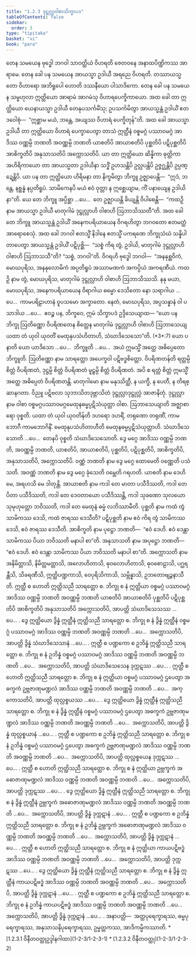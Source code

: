 ```yaml
---
title: "1.2.3 ဒုဋ္ဌုလ္လဝါစာသိက္ခာပဒ"
tableOfContents: false
sidebar:
  order: 3
type: "tipitaka"
basket: "vi"
book: "para"
---
```



<DynamicBreadcrumb />

<Division number="283" book="para" e="ch" v="1" p="186">

<Paragraph number="1133" book="para">
တေန သမယေန ဗုဒ္ဓေါ ဘဂဝါ သာဝတ္ထိယံ ဝိဟရတိ ဇေတဝနေ အနာထပိဏ္ဍိကဿ အာရာမေ. တေန ခေါ ပန သမယေန အာယသ္မာ ဥဒါယီ အရညေ ဝိဟရတိ. တဿာယသ္မတော ဝိဟာရော အဘိရူပေါ ဟောတိ ဒဿနီယော ပါသာဒိကော. တေန ခေါ ပန သမယေန သမ္ဗဟုလာ ဣတ္ထိယော အာရာမံ အာဂမံသု ဝိဟာရပေက္ခိကာယော. အထ ခေါ တာ ဣတ္ထိယော ယေနာယသ္မာ ဥဒါယီ တေနုပသင်္ကမိံသု; ဥပသင်္ကမိတွာ အာယသ္မန္တံ ဥဒါယိံ ဧတဒဝေါစုံ—  “ဣစ္ဆာမ မယံ, ဘန္တေ, အယျဿ ဝိဟာရံ ပေက္ခိတုန်”တိ. အထ ခေါ အာယသ္မာ ဥဒါယီ တာ ဣတ္ထိယော ဝိဟာရံ ပေက္ခာပေတွာ တာသံ ဣတ္ထီနံ ဝစ္စမဂ္ဂံ ပဿာဝမဂ္ဂံ အာဒိဿ ဝဏ္ဏမ္ပိ ဘဏတိ အဝဏ္ဏမ္ပိ ဘဏတိ ယာစတိပိ အာယာစတိပိ ပုစ္ဆတိပိ ပဋိပုစ္ဆတိပိ အာစိက္ခတိပိ အနုသာသတိပိ အက္ကောသတိပိ. ယာ တာ ဣတ္ထိယော ဆိန္နိကာ ဓုတ္တိကာ အဟိရိကာယော တာ အာယသ္မတာ ဥဒါယိနာ သဒ္ဓိံ ဥဟသန္တိပိ ဥလ္လပန္တိပိ ဥဇ္ဇဂ္ဃန္တိပိ ဥပ္ပဏ္ဍေန္တိပိ. ယာ ပန တာ ဣတ္ထိယော ဟိရိမနာ တာ နိက္ခမိတွာ ဘိက္ခူ ဥဇ္ဈာပေန္တိ—  “ဣဒံ, ဘန္တေ, နစ္ဆန္နံ နပ္ပတိရူပံ. သာမိကေနပိ မယံ ဧဝံ ဝုတ္တာ န ဣစ္ဆေယျာမ, ကိံ ပနာယျေန ဥဒါယိနာ”တိ. ယေ တေ ဘိက္ခူ အပ္ပိစ္ဆာ …ပေ…  တေ ဥဇ္ဈာယန္တိ ခိယျန္တိ ဝိပါစေန္တိ—  “ကထဉှိ နာမ အာယသ္မာ ဥဒါယီ မာတုဂါမံ ဒုဋ္ဌုလ္လာဟိ ဝါစာဟိ ဩဘာသိဿတီ”တိ.



</Paragraph>

<Paragraph number="1134" book="para">
အထ ခေါ တေ ဘိက္ခူ အာယသ္မန္တံ ဥဒါယိံ အနေကပရိယာယေန ဝိဂရဟိတွာ ဘဂဝတော ဧတမတ္ထံ အာရောစေသုံ. အထ ခေါ ဘဂဝါ ဧတသ္မိံ နိဒါနေ ဧတသ္မိံ ပကရဏေ ဘိက္ခုသံဃံ သန္နိပါတာပေတွာ အာယသ္မန္တံ ဥဒါယိံ ပဋိပုစ္ဆိ—  “သစ္စံ ကိရ တွံ, ဥဒါယိ, မာတုဂါမံ ဒုဋ္ဌုလ္လာဟိ ဝါစာဟိ ဩဘာသသီ”တိ? “သစ္စံ, ဘဂဝါ”တိ. ဝိဂရဟိ ဗုဒ္ဓေါ ဘဂဝါ—  “အနနုစ္ဆဝိကံ, မောဃပုရိသ, အနနုလောမိကံ အပ္ပတိရူပံ အဿာမဏကံ အကပ္ပိယံ အကရဏီယံ. ကထဉှိ နာမ တွံ, မောဃပုရိသ, မာတုဂါမံ ဒုဋ္ဌုလ္လာဟိ ဝါစာဟိ ဩဘာသိဿသိ. နနု မယာ, မောဃပုရိသ, အနေကပရိယာယေန ဝိရာဂါယ ဓမ္မော ဒေသိတော နော သရာဂါယ …ပေ…  ကာမပရိဠာဟာနံ ဝူပသမော အက္ခာတော. နေတံ, မောဃပုရိသ, အပ္ပသန္နာနံ ဝါ ပသာဒါယ …ပေ…  ဧဝဉ္စ ပန, ဘိက္ခဝေ, ဣမံ သိက္ခာပဒံ ဥဒ္ဒိသေယျာထ—



</Paragraph>

</Division>
<Division number="284" book="para" e="ch" v="1" p="187">

<Paragraph number="1135" book="para">
<Emphasis>“ယော ပန ဘိက္ခု ဩတိဏ္ဏော ဝိပရိဏတေန စိတ္တေန မာတုဂါမံ ဒုဋ္ဌုလ္လာဟိ ဝါစာဟိ ဩဘာသေယျ ယထာ တံ ယုဝါ ယုဝတိံ မေထုနုပသံဟိတာဟိ, သံဃာဒိသေသော”</Emphasis>တိ. (*3*:<Emphasis>7</Emphasis>)



</Paragraph>

</Division>
<Division number="285" book="para" e="ch" v="1" p="187">

<Paragraph number="1136" book="para">
<Emphasis>ယော ပနာ</Emphasis>တိ ယော ယာဒိသော …ပေ…  <Emphasis>ဘိက္ခူ</Emphasis>တိ …ပေ…  အယံ ဣမသ္မိံ အတ္ထေ အဓိပ္ပေတော ဘိက္ခူတိ.



</Paragraph>

<Paragraph number="1137" book="para">
<Emphasis>ဩတိဏ္ဏော</Emphasis> နာမ သာရတ္တော အပေက္ခဝါ ပဋိဗဒ္ဓစိတ္တော.



</Paragraph>

<Paragraph number="1138" book="para">
<Emphasis>ဝိပရိဏတန်</Emphasis>တိ ရတ္တမ္ပိ စိတ္တံ ဝိပရိဏတံ, ဒုဋ္ဌမ္ပိ စိတ္တံ ဝိပရိဏတံ မူဠှမ္ပိ စိတ္တံ ဝိပရိဏတံ. အပိ စ ရတ္တံ စိတ္တံ ဣမသ္မိံ အတ္ထေ အဓိပ္ပေတံ ဝိပရိဏတန္တိ.



</Paragraph>

<Paragraph number="1139" book="para">
<Emphasis>မာတုဂါမော</Emphasis> နာမ မနုဿိတ္ထီ, န ယက္ခီ, န ပေတီ, န တိရစ္ဆာနဂတာ. ဝိညူ ပဋိဗလာ သုဘာသိတဒုဗ္ဘာသိတံ ဒုဋ္ဌုလ္လာဒုဋ္ဌုလ္လံ အာဇာနိတုံ.



</Paragraph>

<Paragraph number="1140" book="para">
<Emphasis>ဒုဋ္ဌုလ္လာ</Emphasis> နာမ <Emphasis>ဝါစာ</Emphasis> ဝစ္စမဂ္ဂပဿာဝမဂ္ဂမေထုနဓမ္မပ္ပဋိသံယုတ္တာ ဝါစာ.



</Paragraph>

<Paragraph number="1141" book="para">
<Emphasis>ဩဘာသေယျာ</Emphasis>တိ အဇ္ဈာစာရော ဝုစ္စတိ.



</Paragraph>

<Paragraph number="1142" book="para">
<Emphasis>ယထာ တံ ယုဝါ ယုဝတိန်</Emphasis>တိ ဒဟရော ဒဟရိံ, တရုဏော တရုဏိံ, ကာမဘောဂီ ကာမဘောဂိနိံ.



</Paragraph>

<Paragraph number="1143" book="para">
<Emphasis>မေထုနုပသံဟိတာဟီ</Emphasis>တိ မေထုနဓမ္မပ္ပဋိသံယုတ္တာဟိ.



</Paragraph>

<Paragraph number="1144" book="para">
<Emphasis>သံဃာဒိသေသော</Emphasis>တိ …ပေ…  တေနပိ ဝုစ္စတိ သံဃာဒိသေသောတိ.



</Paragraph>

<Paragraph number="1145" book="para">
ဒွေ မဂ္ဂေ အာဒိဿ ဝဏ္ဏမ္ပိ ဘဏတိ, အဝဏ္ဏမ္ပိ ဘဏတိ, ယာစတိပိ, အာယာစတိပိ, ပုစ္ဆတိပိ, ပဋိပုစ္ဆတိပိ, အာစိက္ခတိပိ, အနုသာသတိပိ, အက္ကောသတိပိ.



</Paragraph>

<Paragraph number="1146" book="para">
<Emphasis>ဝဏ္ဏံ ဘဏတိ</Emphasis> နာမ ဒွေ မဂ္ဂေ ထောမေတိ ဝဏ္ဏေတိ ပသံသတိ.



</Paragraph>

<Paragraph number="1147" book="para">
<Emphasis>အဝဏ္ဏံ ဘဏတိ</Emphasis> နာမ ဒွေ မဂ္ဂေ ခုံသေတိ ဝမ္ဘေတိ ဂရဟတိ.



</Paragraph>

<Paragraph number="1148" book="para">
<Emphasis>ယာစတိ</Emphasis> နာမ ဒေဟိ မေ, အရဟသိ မေ ဒါတုန္တိ.



</Paragraph>

<Paragraph number="1149" book="para">
<Emphasis>အာယာစတိ</Emphasis> နာမ ကဒါ တေ မာတာ ပသီဒိဿတိ, ကဒါ တေ ပိတာ ပသီဒိဿတိ, ကဒါ တေ ဒေဝတာယော ပသီဒိဿန္တိ, ကဒါ သုခဏော သုလယော သုမုဟုတ္တော ဘဝိဿတိ, ကဒါ တေ မေထုနံ ဓမ္မံ လဘိဿာမီတိ.



</Paragraph>

<Paragraph number="1150" book="para">
<Emphasis>ပုစ္ဆတိ</Emphasis> နာမ ကထံ တွံ သာမိကဿ ဒေသိ, ကထံ ဇာရဿ ဒေသီတိ?



</Paragraph>

<Paragraph number="1151" book="para">
<Emphasis>ပဋိပုစ္ဆတိ</Emphasis> နာမ ဧဝံ ကိရ တွံ သာမိကဿ ဒေသိ, ဧဝံ ဇာရဿ ဒေသီတိ.



</Paragraph>

<Paragraph number="1152" book="para">
<Emphasis>အာစိက္ခတိ</Emphasis> နာမ ပုဋ္ဌော ဘဏတိ—  “ဧဝံ ဒေဟိ. ဧဝံ ဒေန္တာ သာမိကဿ ပိယာ ဘဝိဿတိ မနာပါ စာ”တိ.



</Paragraph>

<Paragraph number="1153" book="para">
<Emphasis>အနုသာသတိ</Emphasis> နာမ အပုဋ္ဌော ဘဏတိ—  “ဧဝံ ဒေဟိ. ဧဝံ ဒေန္တာ သာမိကဿ ပိယာ ဘဝိဿတိ မနာပါ စာ”တိ.



</Paragraph>

<Paragraph number="1154" book="para">
<Emphasis>အက္ကောသတိ</Emphasis> နာမ အနိမိတ္တာသိ, နိမိတ္တမတ္တာသိ, အလောဟိတာသိ, ဓုဝလောဟိတာသိ, ဓုဝစောဠာသိ, ပဂ္ဃရန္တီသိ, သိခရဏီသိ, ဣတ္ထိပဏ္ဍကာသိ, ဝေပုရိသိကာသိ, သမ္ဘိန္နာသိ, ဥဘတောဗျဉ္ဇနာသီတိ.



</Paragraph>

</Division>
<Division number="286" book="para" e="ch" v="1" p="189">

<Paragraph number="1155" book="para">
ဣတ္ထီ စ ဟောတိ ဣတ္ထိသညီ သာရတ္တော စ. ဘိက္ခု စ နံ ဣတ္ထိယာ ဝစ္စမဂ္ဂံ ပဿာဝမဂ္ဂံ အာဒိဿ ဝဏ္ဏမ္ပိ ဘဏတိ အဝဏ္ဏမ္ပိ ဘဏတိ ယာစတိပိ အာယာစတိပိ ပုစ္ဆတိပိ ပဋိပုစ္ဆတိပိ အာစိက္ခတိပိ အနုသာသတိပိ အက္ကောသတိပိ, အာပတ္တိ သံဃာဒိသေသဿ …ပေ… .



</Paragraph>

<Paragraph number="1156" book="para">
ဒွေ ဣတ္ထိယော ဒွိန္နံ ဣတ္ထီနံ ဣတ္ထိသညီ သာရတ္တော စ. ဘိက္ခု စ နံ ဒွိန္နံ ဣတ္ထီနံ ဝစ္စမဂ္ဂံ ပဿာဝမဂ္ဂံ အာဒိဿ ဝဏ္ဏမ္ပိ ဘဏတိ အဝဏ္ဏမ္ပိ ဘဏတိ …ပေ…  အက္ကောသတိပိ, အာပတ္တိ ဒွိန္နံ သံဃာဒိသေသာနံ …ပေ… .



</Paragraph>

<Paragraph number="1157" book="para">
ဣတ္ထီ စ ပဏ္ဍကော စ ဥဘိန္နံ ဣတ္ထိသညီ သာရတ္တော စ. ဘိက္ခု စ နံ ဥဘိန္နံ ဝစ္စမဂ္ဂံ ပဿာဝမဂ္ဂံ အာဒိဿ ဝဏ္ဏမ္ပိ ဘဏတိ အဝဏ္ဏမ္ပိ ဘဏတိ …ပေ…  အက္ကောသတိပိ, အာပတ္တိ သံဃာဒိသေသေန ဒုက္ကဋဿ …ပေ… .



</Paragraph>

<Paragraph number="1158" book="para">
ဣတ္ထီ စ ဟောတိ ဣတ္ထိသညီ သာရတ္တော စ. ဘိက္ခု စ နံ ဣတ္ထိယာ ဝစ္စမဂ္ဂံ ပဿာဝမဂ္ဂံ ဌပေတွာ အဓက္ခကံ ဥဗ္ဘဇာဏုမဏ္ဍလံ အာဒိဿ ဝဏ္ဏမ္ပိ ဘဏတိ အဝဏ္ဏမ္ပိ ဘဏတိ …ပေ…  အက္ကောသတိပိ, အာပတ္တိ ထုလ္လစ္စယဿ …ပေ… .



</Paragraph>

<Paragraph number="1159" book="para">
ဒွေ ဣတ္ထိယော ဒွိန္နံ ဣတ္ထီနံ ဣတ္ထိသညီ သာရတ္တော စ. ဘိက္ခု စ နံ ဒွိန္နံ ဣတ္ထီနံ ဝစ္စမဂ္ဂံ ပဿာဝမဂ္ဂံ ဌပေတွာ အဓက္ခကံ ဥဗ္ဘဇာဏုမဏ္ဍလံ အာဒိဿ ဝဏ္ဏမ္ပိ ဘဏတိ အဝဏ္ဏမ္ပိ ဘဏတိ …ပေ…  အက္ကောသတိပိ, အာပတ္တိ ဒွိန္နံ ထုလ္လစ္စယာနံ …ပေ… .



</Paragraph>

<Paragraph number="1160" book="para">
ဣတ္ထီ စ ပဏ္ဍကော စ ဥဘိန္နံ ဣတ္ထိသညီ သာရတ္တော စ. ဘိက္ခု စ နံ ဥဘိန္နံ ဝစ္စမဂ္ဂံ ပဿာဝမဂ္ဂံ ဌပေတွာ အဓက္ခကံ ဥဗ္ဘဇာဏုမဏ္ဍလံ အာဒိဿ ဝဏ္ဏမ္ပိ ဘဏတိ အဝဏ္ဏမ္ပိ ဘဏတိ …ပေ…  အက္ကောသတိပိ, အာပတ္တိ ထုလ္လစ္စယေန ဒုက္ကဋဿ …ပေ… .



</Paragraph>

<Paragraph number="1161" book="para">
ဣတ္ထီ စ ဟောတိ ဣတ္ထိသညီ သာရတ္တော စ. ဘိက္ခု စ နံ ဣတ္ထိယာ ဥဗ္ဘက္ခကံ အဓောဇာဏုမဏ္ဍလံ အာဒိဿ ဝဏ္ဏမ္ပိ ဘဏတိ အဝဏ္ဏမ္ပိ ဘဏတိ …ပေ…  အက္ကောသတိပိ, အာပတ္တိ ဒုက္ကဋဿ …ပေ… .



</Paragraph>

<Paragraph number="1162" book="para">
ဒွေ ဣတ္ထိယော ဒွိန္နံ ဣတ္ထီနံ ဣတ္ထိသညီ သာရတ္တော စ. ဘိက္ခု စ နံ ဒွိန္နံ ဣတ္ထီနံ ဥဗ္ဘက္ခကံ အဓောဇာဏုမဏ္ဍလံ အာဒိဿ ဝဏ္ဏမ္ပိ ဘဏတိ အဝဏ္ဏမ္ပိ ဘဏတိ …ပေ…  အက္ကောသတိပိ, အာပတ္တိ ဒွိန္နံ ဒုက္ကဋာနံ …ပေ… .



</Paragraph>

<Paragraph number="1163" book="para">
ဣတ္ထီ စ ပဏ္ဍကော စ ဥဘိန္နံ ဣတ္ထိသညီ သာရတ္တော စ. ဘိက္ခု စ နံ ဥဘိန္နံ ဥဗ္ဘက္ခကံ အဓောဇာဏုမဏ္ဍလံ အာဒိဿ ဝဏ္ဏမ္ပိ ဘဏတိ အဝဏ္ဏမ္ပိ ဘဏတိ …ပေ…  အက္ကောသတိပိ, အာပတ္တိ ဒွိန္နံ ဒုက္ကဋာနံ …ပေ… .



</Paragraph>

<Paragraph number="1164" book="para">
ဣတ္ထီ စ ဟောတိ ဣတ္ထိသညီ သာရတ္တော စ. ဘိက္ခု စ နံ ဣတ္ထိယာ ကာယပဋိဗဒ္ဓံ အာဒိဿ ဝဏ္ဏမ္ပိ ဘဏတိ အဝဏ္ဏမ္ပိ ဘဏတိ …ပေ…  အက္ကောသတိပိ, အာပတ္တိ ဒုက္ကဋဿ …ပေ… .



</Paragraph>

<Paragraph number="1165" book="para">
ဒွေ ဣတ္ထိယော ဒွိန္နံ ဣတ္ထီနံ ဣတ္ထိသညီ သာရတ္တော စ. ဘိက္ခု စ နံ ဒွိန္နံ ဣတ္ထီနံ ကာယပဋိဗဒ္ဓံ အာဒိဿ ဝဏ္ဏမ္ပိ ဘဏတိ အဝဏ္ဏမ္ပိ ဘဏတိ …ပေ…  အက္ကောသတိပိ, အာပတ္တိ ဒွိန္နံ ဒုက္ကဋာနံ …ပေ… .



</Paragraph>

<Paragraph number="1166" book="para">
ဣတ္ထီ စ ပဏ္ဍကော စ ဥဘိန္နံ ဣတ္ထိသညီ သာရတ္တော စ. ဘိက္ခု စ နံ ဥဘိန္နံ ကာယပဋိဗဒ္ဓံ အာဒိဿ ဝဏ္ဏမ္ပိ ဘဏတိ အဝဏ္ဏမ္ပိ ဘဏတိ …ပေ…  အက္ကောသတိပိ, အာပတ္တိ ဒွိန္နံ ဒုက္ကဋာနံ …ပေ… .



</Paragraph>

</Division>
<Division number="287" book="para" e="ch" v="1" p="190">

<Paragraph number="1167" book="para">
အနာပတ္တိ—  အတ္ထပုရေက္ခာရဿ, ဓမ္မပုရေက္ခာရဿ, အနုသာသနိပုရေက္ခာရဿ, ဥမ္မတ္တကဿ, အာဒိကမ္မိကဿာတိ.

</Paragraph>
</Division>

<TableOfContents book="para" section="1.2.3">
* [1.2.3.1 ဝိနီတဝတ္ထုဥဒ္ဒါနဂါထာ](1-2-3/1-2-3-1)
* [1.2.3.2 ဝိနီတဝတ္ထု](1-2-3/1-2-3-2)
</TableOfContents>